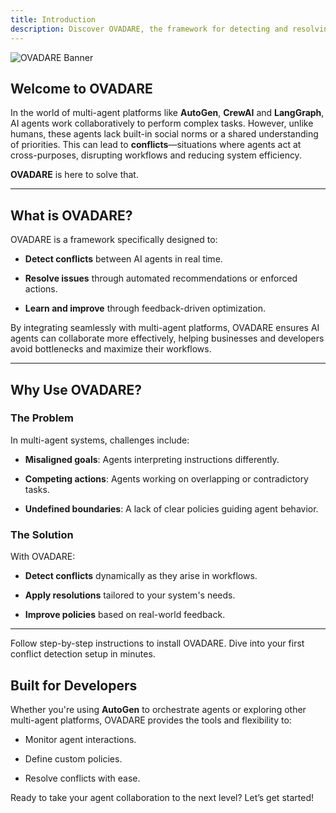 ```yaml
---
title: Introduction
description: Discover OVADARE, the framework for detecting and resolving AI agent conflicts.
---
```


<img alt="OVADARE Banner" classname="block dark:hidden" src="/logo/banner.png" />

## Welcome to OVADARE

In the world of multi-agent platforms like **AutoGen**, **CrewAI** and **LangGraph**, AI agents work collaboratively to perform complex tasks. However, unlike humans, these agents lack built-in social norms or a shared understanding of priorities. This can lead to **conflicts**—situations where agents act at cross-purposes, disrupting workflows and reducing system efficiency.

**OVADARE** is here to solve that.

***

## What is OVADARE?

OVADARE is a framework specifically designed to:

* **Detect conflicts** between AI agents in real time.

* **Resolve issues** through automated recommendations or enforced actions.

* **Learn and improve** through feedback-driven optimization.

By integrating seamlessly with multi-agent platforms, OVADARE ensures AI agents can collaborate more effectively, helping businesses and developers avoid bottlenecks and maximize their workflows.

***

## Why Use OVADARE?

### The Problem

In multi-agent systems, challenges include:

* **Misaligned goals**: Agents interpreting instructions differently.

* **Competing actions**: Agents working on overlapping or contradictory tasks.

* **Undefined boundaries**: A lack of clear policies guiding agent behavior.

### The Solution

With OVADARE:

* **Detect conflicts** dynamically as they arise in workflows.

* **Apply resolutions** tailored to your system's needs.

* **Improve policies** based on real-world feedback.

***

<CardGroup cols={2}>
  <Card title="Get Started with Installation" icon="toolbox" href="/get-started/installation">
    Follow step-by-step instructions to install OVADARE.
  </Card>

  <Card title="Quickstart Guide" icon="bolt" href="/get-started/quickstart">
    Dive into your first conflict detection setup in minutes.
  </Card>
</CardGroup>

## Built for Developers

Whether you're using **AutoGen** to orchestrate agents or exploring other multi-agent platforms, OVADARE provides the tools and flexibility to:

* Monitor agent interactions.

* Define custom policies.

* Resolve conflicts with ease.

Ready to take your agent collaboration to the next level? Let’s get started!